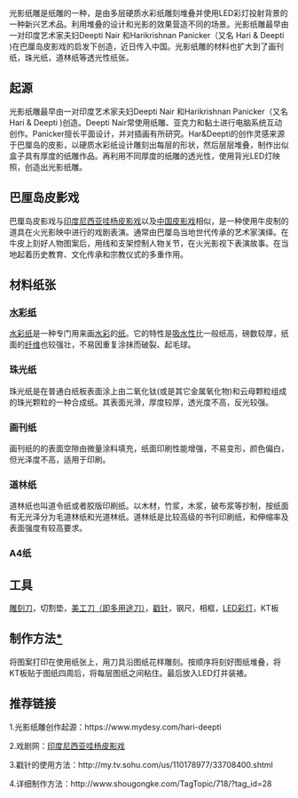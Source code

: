 {{refimprove|time=2016-12-15T13:32:31+00:00}}
{{unreferenced|time=2016-12-15T13:32:31+00:00}}
光影纸雕是纸雕的一种，是由多层硬质水彩纸雕刻堆叠并使用LED彩灯投射背景的一种新兴艺术品。利用堆叠的设计和光影的效果营造不同的场景。光影纸雕最早由一对印度艺术家夫妇Deepti Nair 和Harikrishnan Panicker（又名 Hari & Deepti )在巴厘岛皮影戏的启发下创造，近日传入中国。光影纸雕的材料也扩大到了画刊纸，珠光纸，道林纸等透光性纸张。

== 起源 ==
光影纸雕最早由一对印度艺术家夫妇Deepti Nair 和Harikrishnan Panicker（又名 Hari & Deepti )创造。Deepti Nair常使用纸雕、亚克力和黏土进行电脑系统互动创作。Panicker擅长平面设计，并对插画有所研究。Har&Deepti的创作灵感来源于巴厘岛的皮影，以硬质水彩纸设计雕刻出每层的形状，然后层层堆叠，制作出似盒子具有厚度的纸雕作品。再利用不同厚度的纸雕的透光性，使用背光LED灯映照，创造出光影纸雕。

== 巴厘岛皮影戏 ==
巴厘岛皮影戏与[[印度尼西亚|印度尼西亚]][[哇杨皮影戏|哇杨皮影戏]]以及[[皮影戲|中国皮影戏]]相似，是一种使用牛皮制的道具在火光影映中进行的戏剧表演。通常由巴厘岛当地世代传承的艺术家演绎。在牛皮上刻好人物图案后，用线和支架控制人物关节，在火光影视下表演故事。在当地起着历史教育、文化传承和宗教仪式的多重作用。

== 材料纸张 ==

=== [[水彩紙|水彩纸]] ===
[[水彩紙|水彩纸]]是一种专门用来画[[水彩|水彩]]的[[紙|纸]]。它的特性是[[吸水性|吸水性]]比一般纸高，磅数较厚，纸面的[[纤维|纤维]]也较强壮，不易因重复涂抹而破裂、起毛球。

=== 珠光纸 ===
珠光纸是在普通白纸板表面涂上由二氧化钛(或是其它金属氧化物)和云母颗粒组成的珠光颗粒的一种合成纸。其表面光滑，厚度较厚，透光度不高，反光较强。

=== 画刊纸 ===
画刊纸的的表面空隙由微量涂料填充，纸面印刷性能增强，不易变形，颜色偏白，但光泽度不高，适用于印刷。

=== 道林纸 ===
道林纸也叫道令纸或者胶版印刷纸。以木材，竹浆，木浆，破布浆等抄制，按纸面有无光泽分为毛道林纸和光道林纸。道林纸是比较高级的书刊印刷纸，和伸缩率及表面强度有较高要求。

=== A4纸 ===

== 工具 ==
[[雕刻刀|雕刻刀]]，切割垫，[[多用途刀|美工刀（即多用途刀）]]，[http://my.tv.sohu.com/us/110178977/33708400.shtml 戳针]，钢尺，相框，[[發光二極管|LED彩灯]]，KT板

== 制作方法[http://www.shougongke.com/TagTopic/718/?tag_id=28 *] ==
将图案打印在使用纸张上，用刀具沿图纸花样雕刻。按顺序将刻好图纸堆叠，将KT板贴于图纸四周后，将每层图纸之间粘住。最后放入LED灯并装裱。

== 推荐链接 ==
1.光影纸雕创作起源：https://www.mydesy.com/hari-deepti{{Wayback|url=https://www.mydesy.com/hari-deepti |date=20170703020832 }}

2.戏剧网：[http://www.xijucn.com/piyingxi/20121206/42294.html 印度尼西亚哇杨皮影戏]

3.戳针的使用方法：http://my.tv.sohu.com/us/110178977/33708400.shtml

4.详细制作方法：http://www.shougongke.com/TagTopic/718/?tag_id=28